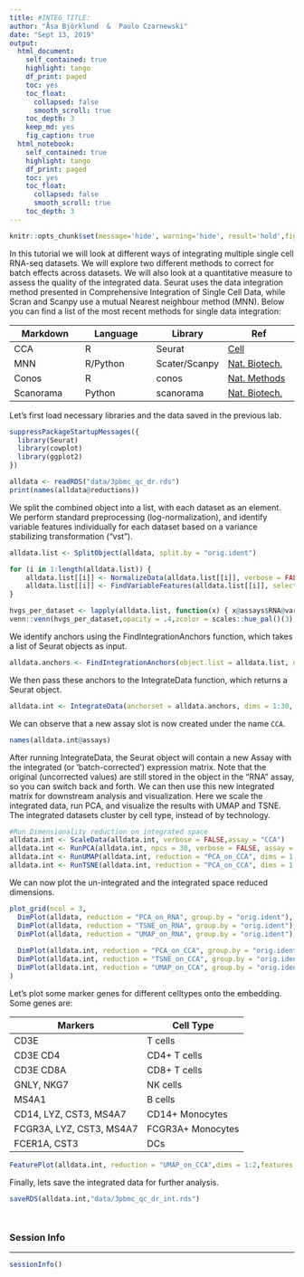 ```yaml
---
title: #INTEG_TITLE:
author: "Åsa Björklund  &  Paulo Czarnewski"
date: "Sept 13, 2019"
output:
  html_document:
    self_contained: true
    highlight: tango
    df_print: paged
    toc: yes
    toc_float:
      collapsed: false
      smooth_scroll: true
    toc_depth: 3
    keep_md: yes
    fig_caption: true
  html_notebook:
    self_contained: true
    highlight: tango
    df_print: paged
    toc: yes
    toc_float:
      collapsed: false
      smooth_scroll: true
    toc_depth: 3
---
```


```r
knitr::opts_chunk$set(message='hide', warning='hide', result='hold',fig.width=12)
```
<style>
h1, .h1, h2, .h2, h3, .h3, h4, .h4 { margin-top: 50px }
p.caption {font-size: 0.9em;font-style: italic;color: grey;margin-right: 10%;margin-left: 10%;text-align: justify}
</style>

In this tutorial we will look at different ways of integrating multiple single cell RNA-seq datasets. We will explore two different methods to correct for batch effects across datasets. We will also look at a quantitative measure to assess the quality of the integrated data. Seurat uses the data integration method presented in Comprehensive Integration of Single Cell Data, while Scran and Scanpy use a mutual Nearest neighbour method (MNN). Below you can find a list of the most recent methods for single data integration:

Markdown | Language | Library | Ref
--- | --- | --- | ---
CCA | R | Seurat | [Cell](https://www.sciencedirect.com/science/article/pii/S0092867419305598?via%3Dihub)
MNN | R/Python | Scater/Scanpy | [Nat. Biotech.](https://www.nature.com/articles/nbt.4091)
Conos | R | conos | [Nat. Methods](https://www.nature.com/articles/s41592-019-0466-z?error=cookies_not_supported&code=5680289b-6edb-40ad-9934-415dac4fdb2f)
Scanorama | Python | scanorama | [Nat. Biotech.](https://www.nature.com/articles/s41587-019-0113-3)

Let's first load necessary libraries and the data saved in the previous lab.

```r
suppressPackageStartupMessages({
  library(Seurat)
  library(cowplot)
  library(ggplot2)
})

alldata <- readRDS("data/3pbmc_qc_dr.rds")
print(names(alldata@reductions))
```

We split the combined object into a list, with each dataset as an element. We perform standard preprocessing (log-normalization), and identify variable features individually for each dataset based on a variance stabilizing transformation ("vst").

```r
alldata.list <- SplitObject(alldata, split.by = "orig.ident")

for (i in 1:length(alldata.list)) {
    alldata.list[[i]] <- NormalizeData(alldata.list[[i]], verbose = FALSE)
    alldata.list[[i]] <- FindVariableFeatures(alldata.list[[i]], selection.method = "vst", nfeatures = 2000,verbose = FALSE)
}

hvgs_per_dataset <- lapply(alldata.list, function(x) { x@assays$RNA@var.features })
venn::venn(hvgs_per_dataset,opacity = .4,zcolor = scales::hue_pal()(3),cexsn = 1,cexil = 1,lwd=1,col="white",frame=F,borders = NA)
```

We identify anchors using the FindIntegrationAnchors function, which takes a list of Seurat objects as input.

```r
alldata.anchors <- FindIntegrationAnchors(object.list = alldata.list, dims = 1:30)
```

We then pass these anchors to the IntegrateData function, which returns a Seurat object.

```r
alldata.int <- IntegrateData(anchorset = alldata.anchors, dims = 1:30, new.assay.name = "CCA")
```

We can observe that a new assay slot is now created under the name `CCA`.

```r
names(alldata.int@assays)
```

After running IntegrateData, the Seurat object will contain a new Assay with the integrated (or ‘batch-corrected’) expression matrix. Note that the original (uncorrected values) are still stored in the object in the “RNA” assay, so you can switch back and forth. We can then use this new integrated matrix for downstream analysis and visualization. Here we scale the integrated data, run PCA, and visualize the results with UMAP and TSNE. The integrated datasets cluster by cell type, instead of by technology.

```r
#Run Dimensionality reduction on integrated space
alldata.int <- ScaleData(alldata.int, verbose = FALSE,assay = "CCA")
alldata.int <- RunPCA(alldata.int, npcs = 30, verbose = FALSE, assay = "CCA",reduction.name = "PCA_on_CCA")
alldata.int <- RunUMAP(alldata.int, reduction = "PCA_on_CCA", dims = 1:30,reduction.name = "UMAP_on_CCA")
alldata.int <- RunTSNE(alldata.int, reduction = "PCA_on_CCA", dims = 1:30,reduction.name = "TSNE_on_CCA")
```

We can now plot the un-integrated and the integrated space reduced dimensions.

```r
plot_grid(ncol = 3,
  DimPlot(alldata, reduction = "PCA_on_RNA", group.by = "orig.ident"),
  DimPlot(alldata, reduction = "TSNE_on_RNA", group.by = "orig.ident"),
  DimPlot(alldata, reduction = "UMAP_on_RNA", group.by = "orig.ident"),
  
  DimPlot(alldata.int, reduction = "PCA_on_CCA", group.by = "orig.ident"),
  DimPlot(alldata.int, reduction = "TSNE_on_CCA", group.by = "orig.ident"),
  DimPlot(alldata.int, reduction = "UMAP_on_CCA", group.by = "orig.ident")
)
```

Let's plot some marker genes for different celltypes onto the embedding. Some genes are:

Markers	| Cell Type
--- | ---
CD3E	| T cells
CD3E CD4	| CD4+ T cells
CD3E CD8A	| CD8+ T cells
GNLY, NKG7	| NK cells
MS4A1	| B cells
CD14, LYZ, CST3, MS4A7	| CD14+ Monocytes
FCGR3A, LYZ, CST3, MS4A7	| FCGR3A+  Monocytes
FCER1A, CST3 | DCs

```r
FeaturePlot(alldata.int, reduction = "UMAP_on_CCA",dims = 1:2,features = c("CD3E","CD4","CD8A","NKG7","GNLY","MS4A1","CD14","LYZ","MS4A7","FCGR3A","CST3","FCER1A"),ncol = 4,order = T)
```

Finally, lets save the integrated data for further analysis.

```r
saveRDS(alldata.int,"data/3pbmc_qc_dr_int.rds")
```


### Session Info
***

```r
sessionInfo()
```



